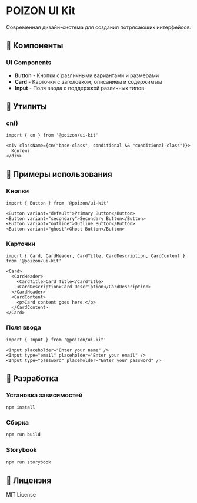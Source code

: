 
<Meta title="Introduction" />

# POIZON UI Kit

Современная дизайн-система для создания потрясающих интерфейсов.

## 🎨 Компоненты

### UI Components
- **Button** - Кнопки с различными вариантами и размерами
- **Card** - Карточки с заголовком, описанием и содержимым
- **Input** - Поля ввода с поддержкой различных типов

## 🔧 Утилиты

### cn()
```tsx
import { cn } from '@poizon/ui-kit'

<div className={cn("base-class", conditional && "conditional-class")}>
  Контент
</div>
```

## 🎯 Примеры использования

### Кнопки
```tsx
import { Button } from '@poizon/ui-kit'

<Button variant="default">Primary Button</Button>
<Button variant="secondary">Secondary Button</Button>
<Button variant="outline">Outline Button</Button>
<Button variant="ghost">Ghost Button</Button>
```

### Карточки
```tsx
import { Card, CardHeader, CardTitle, CardDescription, CardContent } from '@poizon/ui-kit'

<Card>
  <CardHeader>
    <CardTitle>Card Title</CardTitle>
    <CardDescription>Card Description</CardDescription>
  </CardHeader>
  <CardContent>
    <p>Card content goes here.</p>
  </CardContent>
</Card>
```

### Поля ввода
```tsx
import { Input } from '@poizon/ui-kit'

<Input placeholder="Enter your name" />
<Input type="email" placeholder="Enter your email" />
<Input type="password" placeholder="Enter your password" />
```

## 🚀 Разработка

### Установка зависимостей
```bash
npm install
```

### Сборка
```bash
npm run build
```

### Storybook
```bash
npm run storybook
```

## 📄 Лицензия

MIT License
